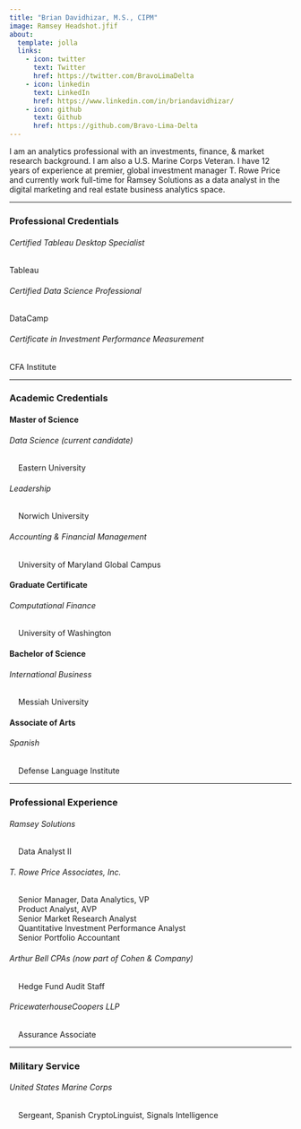 ```yaml
---
title: "Brian Davidhizar, M.S., CIPM"
image: Ramsey Headshot.jfif
about:
  template: jolla
  links:
    - icon: twitter
      text: Twitter
      href: https://twitter.com/BravoLimaDelta
    - icon: linkedin
      text: LinkedIn
      href: https://www.linkedin.com/in/briandavidhizar/
    - icon: github
      text: Github
      href: https://github.com/Bravo-Lima-Delta
---
```


I am an analytics professional with an investments, finance, & market research background. I am also a U.S. Marine Corps Veteran. I have 12 years of experience at premier, global investment manager T. Rowe Price and currently work full-time for Ramsey Solutions as a data analyst in the digital marketing and real estate business analytics space.

------------------------------------------------------------------------

### Professional Credentials

###### Certified Tableau Desktop Specialist

Tableau

###### Certified Data Science Professional

DataCamp

###### Certificate in Investment Performance Measurement

CFA Institute

------------------------------------------------------------------------

### Academic Credentials

#### Master of Science

###### Data Science (current candidate)

|     Eastern University

###### Leadership

|     Norwich University

###### Accounting & Financial Management

|     University of Maryland Global Campus

#### Graduate Certificate

###### Computational Finance

|     University of Washington

#### Bachelor of Science

###### International Business

|     Messiah University

#### Associate of Arts

###### Spanish

|     Defense Language Institute

------------------------------------------------------------------------

### Professional Experience

###### Ramsey Solutions

|     Data Analyst II

###### T. Rowe Price Associates, Inc.

|     Senior Manager, Data Analytics, VP
|     Product Analyst, AVP
|     Senior Market Research Analyst
|     Quantitative Investment Performance Analyst
|     Senior Portfolio Accountant

###### Arthur Bell CPAs (now part of Cohen & Company)

|     Hedge Fund Audit Staff

###### PricewaterhouseCoopers LLP

|     Assurance Associate

------------------------------------------------------------------------

### Military Service

###### United States Marine Corps

|     Sergeant, Spanish CryptoLinguist, Signals Intelligence
